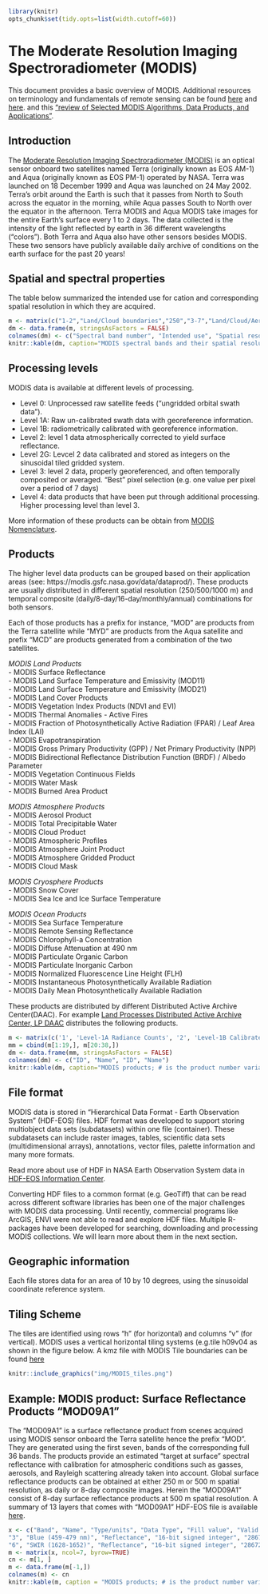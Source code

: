 ```r
library(knitr)
opts_chunk$set(tidy.opts=list(width.cutoff=60))
```

# The Moderate Resolution Imaging Spectroradiometer (MODIS)

This document provides a basic overview of MODIS. Additional resources on terminology and fundamentals of remote sensing can be found [here](https://www.rspatial.org/rs/1-introduction.html) and [here](https://www.nrcan.gc.ca/maps-tools-and-publications/satellite-imagery-and-air-photos/tutorial-fundamentals-remote-sensing/9309).
and this ["review of Selected MODIS Algorithms, Data Products, and Applications"](https://pdfs.semanticscholar.org/0096/0a7c7d094c43cc461b07334ec44757110428.pdf).



## Introduction 

The [Moderate Resolution Imaging Spectroradiometer (MODIS)](https://modis.gsfc.nasa.gov/about/) is an optical sensor onboard two satellites named Terra (originally known as EOS AM-1) and Aqua (originally known as EOS PM-1) operated by NASA. Terra was launched on 18 December 1999 and Aqua was launched on 24 May 2002. Terra's orbit around the Earth is such that it passes from North to South across the equator in the morning, while Aqua passes South to North over the equator in the afternoon. Terra MODIS and Aqua MODIS take images for the entire Earth's surface every 1 to 2 days. The data collected is the intensity of the light reflected by earth in 36 different wavelengths ("colors"). Both Terra and Aqua also have other sensors besides MODIS. These two sensors have publicly available daily archive of conditions on the earth surface for the past 20 years!


## Spatial and spectral properties 

The table below summarized the intended use for cation and corresponding spatial resolution in which they are acquired.


```r
m <- matrix(c("1-2","Land/Cloud boundaries","250","3-7","Land/Cloud/Aerosol properties","500","8-16","Ocean Color/Phytoplankton/Biogeochemistry","1000","17-19","Atmospheric water vapor","1000","20-23","Surface/Cloud temperature","1000","24-25","Atmospheric temperature","1000","26","Cirrus clouds","1000","27-29","Water Vapor","1000","30","Ozone","1000","31-36","Surface/Cloud temperature cloud top altitude","1000"), ncol=3, byrow=TRUE) 
dm <- data.frame(m, stringsAsFactors = FALSE)
colnames(dm) <- c("Spectral band number", "Intended use", "Spatial resolution")
knitr::kable(dm, caption="MODIS spectral bands and their spatial resolution")
```


## Processing levels

MODIS data is available at different levels of processing. 

- Level 0: Unprocessed raw satellite feeds ("ungridded orbital swath data").
- Level 1A: Raw un-calibrated swath data with georeference information.
- Level 1B: radiometrically calibrated with georeference information.
- Level 2: level 1 data atmospherically corrected to yield surface reflectance. 
- Level 2G: Levcel 2 data calibrated and stored as integers on the sinusoidal tiled gridded system. 
- Level 3: level 2 data, properly georeferenced, and often temporally composited or averaged. "Best" pixel selection (e.g. one value per pixel over a period of 7 days) 
- Level 4: data products that have been put through additional processing. Higher processing level than level 3.

More information of these products can be obtain from [MODIS Nomenclature](https://modaps.modaps.eosdis.nasa.gov/services/about/nomenclature.html).

## Products

The higher level data products can be grouped based on their application areas (see: https://modis.gsfc.nasa.gov/data/dataprod/). These products are usually distributed in different spatial resolution (250/500/1000 m) and temporal composite (daily/8-day/16-day/monthly/annual) combinations for both sensors.

Each of those products has a prefix for instance, "MOD" are products from the Terra satellite while "MYD" are products from the Aqua satellite and prefix "MCD" are products generated from a combination of the two satellites. 

*MODIS Land Products*  
- MODIS Surface Reflectance  
- MODIS Land Surface Temperature and Emissivity (MOD11)  
- MODIS Land Surface Temperature and Emissivity (MOD21)  
- MODIS Land Cover Products  
- MODIS Vegetation Index Products (NDVI and EVI)  
- MODIS Thermal Anomalies - Active Fires  
- MODIS Fraction of Photosynthetically Active Radiation (FPAR) / Leaf Area Index (LAI)  
- MODIS Evapotranspiration   
- MODIS Gross Primary Productivity (GPP) / Net Primary Productivity (NPP)  
- MODIS Bidirectional Reflectance Distribution Function (BRDF) / Albedo Parameter   
- MODIS Vegetation Continuous Fields                
- MODIS Water Mask             
- MODIS Burned Area Product    

*MODIS Atmosphere Products*   
- MODIS Aerosol Product  
- MODIS Total Precipitable Water  
- MODIS Cloud Product  
- MODIS Atmospheric Profiles  
- MODIS Atmosphere Joint Product  
- MODIS Atmosphere Gridded Product  
- MODIS Cloud Mask  

*MODIS Cryosphere Products*              
- MODIS Snow Cover                  
- MODIS Sea Ice and Ice Surface Temperature             

*MODIS Ocean Products*             
- MODIS Sea Surface Temperature              
- MODIS Remote Sensing Reflectance           
- MODIS Chlorophyll-a Concentration           
- MODIS Diffuse Attenuation at 490 nm             
- MODIS Particulate Organic Carbon            
- MODIS Particulate Inorganic Carbon           
- MODIS Normalized Fluorescence Line Height (FLH)             
- MODIS Instantaneous Photosynthetically Available Radiation           
- MODIS Daily Mean Photosynthetically Available Radiation           


These products are distributed by different Distributed Active Archive Center(DAAC). For example [Land Processes Distributed Active Archive Center, LP DAAC](https://lpdaac.usgs.gov/product_search/?collections=Combined+MODIS&collections=Terra+MODIS&collections=Aqua+MODIS&view=list) distributes the following products.  

```r
m <- matrix(c('1', 'Level-1A Radiance Counts', '2', 'Level-1B Calibrated, Geolocated Radiances', '3', 'Geolocation Data Set', '4', 'Aerosol Product', '5', 'Total Precipitable Water', '6', 'Cloud Product', '7', 'Atmospheric Profiles', '8', 'Gridded Atmosphere Products (Level-3)', '9', 'Atmospherically Corrected Surface Reflectance', '10', 'Snow Cover', '11', 'Land Surface Temperature & Emissivity', '12', 'Land Cover/Land Cover Change', '13', 'Vegetation Indices', '14', 'Thermal Anomalies, Fires and Biomass Burning', '15', 'Leaf Area Index and FPAR', '16', 'Surface Resistance & Evapotranspiration', '17', 'Vegetation Production, Net Primary Productivity', '18', 'Normalized Water Leaving Radiance', '19', 'Pigment Concentration', '20', 'Chlorophyll II Fluorescence', '21', 'Chlorophyll a Pigment Concentration', '22', 'Photosynthetically Active Radiation (PAR)', '23', 'Suspended Solids Concentration in Ocean Water', '24', 'Organic Matter Concentration', '25', 'Coccolith Concentration', '26', 'Ocean Water Attenuation Coefficient', '27', 'Ocean Primary Productivity', '28', 'Sea Surface Temperature', '29', 'Sea Ice Cover', '31', 'Phycoerythrin Concentration', '35', 'Cloud Mask', '36', 'Total Absorption Coefficient', '37', 'Ocean Aerosol Properties', '39', 'Clear Water Epsilon', '43', 'Albedo 16-Day Level-3', '44', 'Vegetation Cover Conversion & Continuous Fields', 'ALB', 'Snow and Sea Ice Albedo', '', ''), ncol=2, byrow=T)
mm = cbind(m[1:19,], m[20:38,])
dm <- data.frame(mm, stringsAsFactors = FALSE)
colnames(dm) <- c("ID", "Name", "ID", "Name")
knitr::kable(dm, caption="MODIS products; # is the product number variant e.g., 'MOD', 'MYD' or 'MCD'.")

```


## File format

MODIS data is stored in "Hierarchical Data Format - Earth Observation System" (HDF-EOS) files. HDF format was developed to support storing multiobject data sets (subdatasets) within one file (container). These subdatasets can include raster images, tables, scientific data sets (multidimensional arrays), annotations, vector files, palette information and many more formats.

Read more about use of HDF in NASA Earth Observation System data in [HDF-EOS Information Center](http://hdfeos.org/).

Converting HDF files to a common format (e.g. GeoTiff) that can be read across different software libraries has been one of the major challenges with MODIS data processing. Until recently, commercial programs like ArcGIS, ENVI were not able to read and explore HDF files. Multiple R-packages have been developed for searching, downloading and processing MODIS collections. We will learn more about them in the next section.

## Geographic information
Each file stores data for an area of 10 by 10 degrees, using the sinusoidal coordinate reference system. 

## Tiling Scheme
The tiles are identified using rows "h" (for horizontal) and columns "v" (for vertical). MODIS uses a vertical horizontal tiling systems (e.g.tile h09v04 as shown in the figure below. A kmz file with MODIS Tile boundaries can be found [here](http://spatial-analyst.net/KML/MODIS_tiles.kmz)

```r
knitr::include_graphics("img/MODIS_tiles.png")
```

## Example: MODIS product: Surface Reflectance Products "MOD09A1"

The "MOD09A1" is a surface reflectance product from scenes acquired using MODIS sensor onboard the Terra satellite hence the prefix "MOD".  They are generated using the first seven, bands of the corresponding full 36 bands. The products provide an estimated "target at surface" spectral reflectance with calibration for atmospheric conditions such as gasses, aerosols, and Rayleigh scattering already taken into account. Global surface reflectance products can be obtained at either 250 m or 500 m spatial resolution, as daily or 8-day composite images. Herein the "MOD09A1" consist of 8-day surface reflectance products at 500 m spatial resolution. A summary of 13 layers that comes with "MOD09A1" HDF-EOS file is available [here](https://lpdaac.usgs.gov/products/mod09a1v006/).

```r

x <- c("Band", "Name", "Type/units", "Data Type", "Fill value", "Valid Range", "Scale fact", "1", "Red (620-670 nm)", "Reflectance", "16-bit signed integer", "28672", "-100 - 16000", "0.0001", "2", "NIR (841-876 nm)", "Reflectance", "16-bit signed integer", "28672", "-100 - 16000", "0.0001", 
"3", "Blue (459-479 nm)", "Reflectance", "16-bit signed integer", "28672", "-100 - 16000", "0.0001", "4", "Green (545-565 nm)", "Reflectance", "16-bit signed integer", "28672", "-100 - 16000", "0.0001", "5", "NIR (1230-1250 nm)", "Reflectance", "16-bit signed integer", "28672", "-100 - 16000", "0.0001",
"6", "SWIR (1628-1652)", "Reflectance", "16-bit signed integer", "28672", "-100 - 16000", "0.0001", "7", "SWIR (2105-2155 nm)", "Reflectance", "16-bit signed integer", "28672", "-100 - 16000", "0.0001", "8", "Reflectance Band Quality", "Bit Field", "32-bit unsigned integer", "4294967295", "NA", "NA", "9", "Solar Zenith Angle", "Degree", "16-bit signed integer", "0", "0 - 18000", "0.01", "10", "View Zenith Angle", "Degree", "16-bit signed integer", "0", "0 - 18000", "0.01", "11", "Relative Azimuth Angle", "Degree", "16-bit signed integer", "0", "-18000 - 18000", "0.01", "12", "500 m State Flags", "Bit field", "16-bit unsigned integer", "65535", "NA", "NA", "13", "Day of Year", "Julian day", "16-bit unsigned integer", "65535", "1 - 366", "NA")
m <- matrix(x, ncol=7, byrow=TRUE)
cn <- m[1, ]
m <- data.frame(m[-1,])
colnames(m) <- cn
knitr::kable(m, caption = "MODIS products; # is the product number variant e.g., 'MOD', 'MYD' or 'MCD'.")

```

